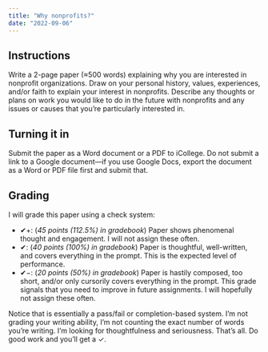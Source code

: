 ```yaml
---
title: "Why nonprofits?"
date: "2022-09-06"
---
```


## Instructions

Write a 2-page paper (≈500 words) explaining why you are interested in nonprofit organizations. Draw on your personal history, values, experiences, and/or faith to explain your interest in nonprofits. Describe any thoughts or plans on work you would like to do in the future with nonprofits and any issues or causes that you're particularly interested in.

## Turning it in

Submit the paper as a Word document or a PDF to iCollege. Do not submit a link to a Google document—if you use Google Docs, export the document as a Word or PDF file first and submit that.

## Grading

I will grade this paper using a check system:

- ✔+: (*45 points (112.5%) in gradebook*) Paper shows phenomenal thought and engagement. I will not assign these often.
- ✔: (*40 points (100%) in gradebook*) Paper is thoughtful, well-written, and covers everything in the prompt. This is the expected level of performance.
- ✔−: (*20 points (50%) in gradebook*) Paper is hastily composed, too short, and/or only cursorily covers everything in the prompt. This grade signals that you need to improve in future assignments. I will hopefully not assign these often.

Notice that is essentially a pass/fail or completion-based system. I'm not grading your writing ability, I'm not counting the exact number of words you're writing. I'm looking for thoughtfulness and seriousness. That's all. Do good work and you'll get a ✓.
